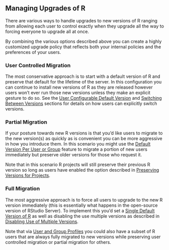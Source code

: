 ## Managing Upgrades of R

There are various ways to handle upgrades to new versions of R ranging from allowing each user to control exactly when they upgrade all the way to forcing everyone to upgrade all at once. 

By combining the various options described above you can create a highly customized upgrade policy that reflects both your internal policies and the preferences of your users.

### User Controlled Migration

The most conservative approach is to start with a default version of R and preserve that default for the lifetime of the server. In this configuration you can continue to install new versions of R as they are released however users won't ever run those new versions unless they make an explicit gesture to do so. See the [User Configurable Default Version](configuring_default.qmd#user-configurable-default-version) and [Switching Between Versions](using_multiple_versions_of_r.qmd#switching-between-versions) sections for details on how users can explicitly switch versions.

### Partial Migration

If your posture towards new R versions is that you'd like users to migrate to the new version(s) as quickly as is convenient you can be more aggressive in how you introduce them. In this scenario you might use the [Default Version Per User or Group](configuring_default.qmd#default-version-per-user-or-group) feature to migrate a portion of new users immediately but preserve older versions for those who request it.

Note that in this scenario R projects will still preserve their previous R version so long as users have enabled the option described in [Preserving Versions for Projects](using_multiple_versions_of_r.qmd#preserving-versions-for-projects).

### Full Migration

The most aggressive approach is to force all users to upgrade to the new R version immediately (this is essentially what happens in the open-source version of RStudio Server). To implement this you'd set a [Single Default Version of R](configuring_default.qmd#single-default-version-of-r) as well as disabling the use multiple versions as described in [Disabling Use of Multiple Versions](using_multiple_versions_of_r.qmd#disabling-use-of-multiple-versions).

Note that via [User and Group Profiles](../r_sessions/user_and_group_profiles.html#user-and-group-profiles) you could also have a subset of R users that are always fully migrated to new versions while preserving user controlled migration or partial migration for others.  


